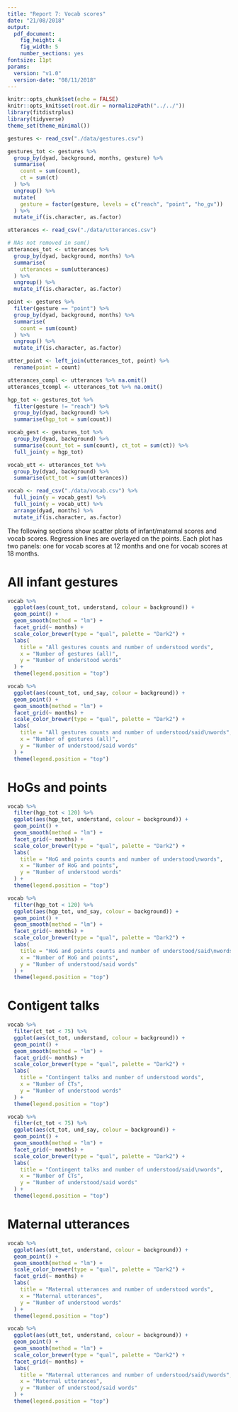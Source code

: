 ```yaml
---
title: "Report 7: Vocab scores"
date: "21/08/2018"
output:
  pdf_document:
    fig_height: 4
    fig_width: 5
    number_sections: yes
fontsize: 11pt
params:
  version: "v1.0"
  version-date: "08/11/2018"
---
```


```r
knitr::opts_chunk$set(echo = FALSE)
knitr::opts_knit$set(root.dir = normalizePath("../../"))
library(fitdistrplus)
library(tidyverse)
theme_set(theme_minimal())
```

```r
gestures <- read_csv("./data/gestures.csv")

gestures_tot <- gestures %>%
  group_by(dyad, background, months, gesture) %>%
  summarise(
    count = sum(count),
    ct = sum(ct)
  ) %>%
  ungroup() %>%
  mutate(
    gesture = factor(gesture, levels = c("reach", "point", "ho_gv"))
  ) %>%
  mutate_if(is.character, as.factor)

utterances <- read_csv("./data/utterances.csv")

# NAs not removed in sum()
utterances_tot <- utterances %>%
  group_by(dyad, background, months) %>%
  summarise(
    utterances = sum(utterances)
  ) %>%
  ungroup() %>%
  mutate_if(is.character, as.factor)

point <- gestures %>%
  filter(gesture == "point") %>%
  group_by(dyad, background, months) %>%
  summarise(
    count = sum(count)
  ) %>%
  ungroup() %>%
  mutate_if(is.character, as.factor)

utter_point <- left_join(utterances_tot, point) %>%
  rename(point = count)

utterances_compl <- utterances %>% na.omit()
utterances_tcompl <- utterances_tot %>% na.omit()

hgp_tot <- gestures_tot %>%
  filter(gesture != "reach") %>%
  group_by(dyad, background) %>%
  summarise(hgp_tot = sum(count))

vocab_gest <- gestures_tot %>%
  group_by(dyad, background) %>%
  summarise(count_tot = sum(count), ct_tot = sum(ct)) %>%
  full_join(y = hgp_tot)

vocab_utt <- utterances_tot %>%
  group_by(dyad, background) %>%
  summarise(utt_tot = sum(utterances))

vocab <- read_csv("./data/vocab.csv") %>%
  full_join(y = vocab_gest) %>%
  full_join(y = vocab_utt) %>%
  arrange(dyad, months) %>%
  mutate_if(is.character, as.factor)
```

The following sections show scatter plots of infant/maternal scores and vocab scores.
Regression lines are overlayed on the points.
Each plot has two panels: one for vocab scores at 12 months and one for vocab scores at 18 months.

# All infant gestures

```r
vocab %>%
  ggplot(aes(count_tot, understand, colour = background)) +
  geom_point() +
  geom_smooth(method = "lm") +
  facet_grid(~ months) +
  scale_color_brewer(type = "qual", palette = "Dark2") +
  labs(
    title = "All gestures counts and number of understood words",
    x = "Number of gestures (all)",
    y = "Number of understood words"
  ) +
  theme(legend.position = "top")
```

```r
vocab %>%
  ggplot(aes(count_tot, und_say, colour = background)) +
  geom_point() +
  geom_smooth(method = "lm") +
  facet_grid(~ months) +
  scale_color_brewer(type = "qual", palette = "Dark2") +
  labs(
    title = "All gestures counts and number of understood/said\nwords",
    x = "Number of gestures (all)",
    y = "Number of understood/said words"
  ) +
  theme(legend.position = "top")
```

# HoGs and points

```r
vocab %>%
  filter(hgp_tot < 120) %>%
  ggplot(aes(hgp_tot, understand, colour = background)) +
  geom_point() +
  geom_smooth(method = "lm") +
  facet_grid(~ months) +
  scale_color_brewer(type = "qual", palette = "Dark2") +
  labs(
    title = "HoG and points counts and number of understood\nwords",
    x = "Number of HoG and points",
    y = "Number of understood words"
  ) +
  theme(legend.position = "top")
```

```r
vocab %>%
  filter(hgp_tot < 120) %>%
  ggplot(aes(hgp_tot, und_say, colour = background)) +
  geom_point() +
  geom_smooth(method = "lm") +
  facet_grid(~ months) +
  scale_color_brewer(type = "qual", palette = "Dark2") +
  labs(
    title = "HoG and points counts and number of understood/said\nwords",
    x = "Number of HoG and points",
    y = "Number of understood/said words"
  ) +
  theme(legend.position = "top")
```

# Contigent talks

```r
vocab %>%
  filter(ct_tot < 75) %>%
  ggplot(aes(ct_tot, understand, colour = background)) +
  geom_point() +
  geom_smooth(method = "lm") +
  facet_grid(~ months) +
  scale_color_brewer(type = "qual", palette = "Dark2") +
  labs(
    title = "Contingent talks and number of understood words",
    x = "Number of CTs",
    y = "Number of understood words"
  ) +
  theme(legend.position = "top")
```

```r
vocab %>%
  filter(ct_tot < 75) %>%
  ggplot(aes(ct_tot, und_say, colour = background)) +
  geom_point() +
  geom_smooth(method = "lm") +
  facet_grid(~ months) +
  scale_color_brewer(type = "qual", palette = "Dark2") +
  labs(
    title = "Contingent talks and number of understood/said\nwords",
    x = "Number of CTs",
    y = "Number of understood/said words"
  ) +
  theme(legend.position = "top")
```

# Maternal utterances

```r
vocab %>%
  ggplot(aes(utt_tot, understand, colour = background)) +
  geom_point() +
  geom_smooth(method = "lm") +
  scale_color_brewer(type = "qual", palette = "Dark2") +
  facet_grid(~ months) +
  labs(
    title = "Maternal utterances and number of understood words",
    x = "Maternal utterances",
    y = "Number of understood words"
  ) +
  theme(legend.position = "top")
```

```r
vocab %>%
  ggplot(aes(utt_tot, understand, colour = background)) +
  geom_point() +
  geom_smooth(method = "lm") +
  scale_color_brewer(type = "qual", palette = "Dark2") +
  facet_grid(~ months) +
  labs(
    title = "Maternal utterances and number of understood/said\nwords",
    x = "Maternal utterances",
    y = "Number of understood/said words"
  ) +
  theme(legend.position = "top")
```

